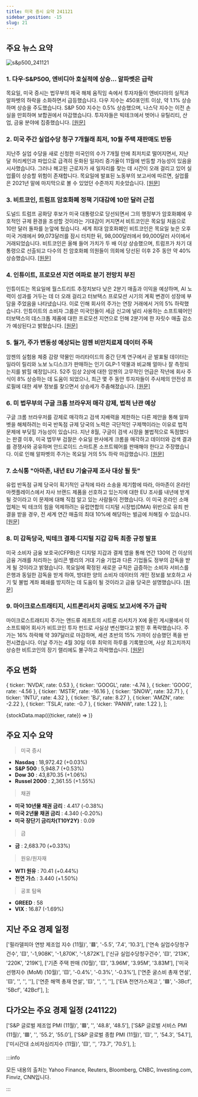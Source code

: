 ```yaml
---
title: 미국 증시 요약 241121
sidebar_position: -15
slug: 21
---
```


## 주요 뉴스 요약

![s&p500_241121](/map/241121.png)

### 1. **다우·S&P500, 엔비디아 호실적에 상승... 알파벳은 급락**

목요일, 미국 증시는 법무부의 제국 해체 움직임 속에서 투자자들이 엔비디아의 실적과 알파벳의 하락을 소화하면서 급등했습니다. 다우 지수는 450포인트 이상, 약 1.1% 상승하며 상승을 주도했습니다. S&P 500 지수는 0.5% 상승했으며, 나스닥 지수는 이전 손실을 만회하며 보합권에서 마감했습니다. 투자자들은 빅테크에서 벗어나 유틸리티, 산업, 금융 분야에 집중했습니다. [[원문]](https://finance.yahoo.com/news/live/stock-market-today-dow-sp-500-jump-after-nvidia-earnings-while-alphabet-tumbles-172831555.html)

### 2. **미국 주간 실업수당 청구 7개월래 최저, 10월 주택 재판매도 반등**

지난주 실업 수당을 새로 신청한 미국인의 수가 7개월 만에 최저치로 떨어지면서, 지난달 허리케인과 파업으로 급격히 둔화된 일자리 증가율이 11월에 반등할 가능성이 있음을 시사했습니다. 그러나 해고된 근로자가 새 일자리를 찾는 데 시간이 오래 걸리고 있어 실업률이 상승할 위험이 존재합니다. 목요일에 발표된 노동부의 보고서에 따르면, 실업률은 2021년 말에 마지막으로 볼 수 있었던 수준까지 치솟았습니다. [[원문]](https://www.reuters.com/markets/us/us-weekly-jobless-claims-unexpectedly-fall-2024-11-21/)

### 3. **비트코인, 트럼프 암호화폐 정책 기대감에 10만 달러 근접**

도널드 트럼프 공화당 후보가 미국 대통령으로 당선되면서 그의 행정부가 암호화폐에 우호적인 규제 환경을 조성할 것이라는 기대감이 커지면서 비트코인은 목요일 처음으로 10만 달러 돌파를 눈앞에 뒀습니다. 세계 최대 암호화폐인 비트코인은 목요일 늦은 오후 미국 거래에서 99,073달러를 잠시 터치한 뒤, 98,000달러에서 99,000달러 사이에서 거래되었습니다. 비트코인은 올해 들어 가치가 두 배 이상 상승했으며, 트럼프가 차기 대통령으로 선출되고 다수의 친 암호화폐 의원들이 의회에 당선된 이후 2주 동안 약 40% 상승했습니다. [[원문]](https://www.reuters.com/technology/bitcoin-breaks-95000-first-time-optimism-over-trump-crypto-plans-2024-11-21/)

### 4. **인튜이트, 프로모션 지연 여파로 분기 전망치 부진**

인튜이트는 목요일에 월스트리트 추정치보다 낮은 2분기 매출과 이익을 예상하며, AI 노력이 성과를 거두는 데 더 오래 걸리고 터보택스 프로모션 시기의 계획 변경이 성장에 부담을 주었음을 나타냈습니다. 이로 인해 회사의 주가는 연장 거래에서 거의 5% 하락했습니다. 인튜이트의 소비자 그룹은 미국인들이 세금 신고에 널리 사용하는 소프트웨어인 터보택스의 데스크톱 제품에 대한 프로모션 지연으로 인해 2분기에 한 자릿수 매출 감소가 예상된다고 밝혔습니다. [[원문]](https://www.reuters.com/technology/intuit-forecasts-quarterly-results-below-estimates-weak-demand-promotions-delay-2024-11-21/)

### 5. **월가, 주가 변동성 예상되는 암젠 비만치료제 데이터 주목**

암젠의 실험용 체중 감량 약물인 마리타이드의 중간 단계 연구에서 곧 발표될 데이터는 일라이 릴리와 노보 노디스크가 판매하는 인기 GLP-1 약물과 비교해 얼마나 잘 측정되는지를 밝힐 예정입니다. 52주 임상 2상에 대한 암젠의 고무적인 언급은 작년에 회사 주식이 8% 상승하는 데 도움이 되었으나, 최근 몇 주 동안 투자자들이 주사제의 안전성 프로필에 대한 세부 정보를 찾으면서 상승세가 주춤해졌습니다. [[원문]](https://www.reuters.com/business/healthcare-pharmaceuticals/wall-street-awaits-amgen-weight-loss-drug-data-expected-move-shares-2024-11-21/)

### 6. **미 법무부의 구글 크롬 브라우저 매각 강제, 법적 난관 예상**

구글 크롬 브라우저를 강제로 매각하고 검색 지배력을 제한하는 다른 제안을 통해 알파벳을 해체하려는 미국 반독점 규제 당국의 노력은 극단적인 구제책이라는 이유로 법적 문제에 부딪힐 가능성이 있습니다. 지난 8월, 구글이 검색 시장을 불법적으로 독점했다는 판결 이후, 미국 법무부 검찰은 수요일 판사에게 크롬을 매각하고 데이터와 검색 결과를 경쟁사와 공유하며 안드로이드 스마트폰 소프트웨어를 판매해야 한다고 주장했습니다. 이로 인해 알파벳의 주가는 목요일 거의 5% 하락 마감했습니다. [[원문]](https://www.reuters.com/technology/legal-hurdles-ahead-googles-forced-sale-chrome-2024-11-21/)

### 7. **소식통 "아마존, 내년 EU 기술규제 조사 대상 될 듯"**

유럽 반독점 규제 당국이 획기적인 규칙에 따라 소송을 제기함에 따라, 아마존이 온라인 마켓플레이스에서 자사 브랜드 제품을 선호하고 있는지에 대한 EU 조사를 내년에 받게 될 것이라고 이 문제에 대해 직접 알고 있는 사람들이 전했습니다. 이 미국 온라인 소매업체는 빅 테크의 힘을 억제하려는 유럽연합의 디지털 시장법(DMA) 위반으로 유죄 판결을 받을 경우, 전 세계 연간 매출의 최대 10%에 해당하는 벌금에 처해질 수 있습니다. [[원문]](https://www.reuters.com/technology/amazon-likely-face-investigation-under-eu-tech-rules-next-year-sources-say-2024-11-21/)

### 8. **미 감독당국, 빅테크 결제·디지털 지갑 감독 최종 규정 발표**

미국 소비자 금융 보호국(CFPB)은 디지털 지갑과 결제 앱을 통해 연간 130억 건 이상의 금융 거래를 처리하는 실리콘 밸리의 거대 기술 기업과 다른 기업들도 정부의 감독을 받게 될 것이라고 밝혔습니다. 목요일에 확정된 새로운 규칙은 급증하는 소비자 서비스를 은행과 동일한 감독을 받게 하여, 방대한 양의 소비자 데이터의 개인 정보를 보호하고 사기 및 불법 계좌 폐쇄를 방지하는 데 도움이 될 것이라고 금융 당국은 설명했습니다. [[원문]](https://www.reuters.com/technology/us-watchdog-issues-final-rule-supervise-big-tech-payments-digital-wallets-2024-11-21/)

### 9. **마이크로스트래티지, 시트론리서치 공매도 보고서에 주가 급락**

마이크로스트래티지 주가는 앤드류 레프트의 시트론 리서치가 X에 올린 게시물에서 이 소프트웨어 회사가 비트코인 투자 펀드로 사실상 변신했다고 밝힌 후 폭락했습니다. 주가는 16% 하락해 약 397달러로 마감하며, 세션 초반의 15% 가까이 상승했던 폭을 반전시켰습니다. 이날 주가는 4월 30일 이후 최악의 하루를 기록했으며, 사상 최고치까지 상승한 비트코인의 장기 랠리에도 불구하고 하락했습니다. [[원문]](https://www.bloomberg.com/news/articles/2024-11-21/microstrategy-tumbles-after-citron-research-shorts-the-stock?srnd=phx-markets&embedded-checkout=true)

## 주요 변화

  { ticker: 'NVDA', rate: 0.53 },
  { ticker: 'GOOGL', rate: -4.74 },
  { ticker: 'GOOG', rate: -4.56 },
  { ticker: 'MSTR', rate: -16.16 },
  { ticker: 'SNOW', rate: 32.71 },
  { ticker: 'INTU', rate: 4.32 },
  { ticker: 'BJ', rate: 8.27 },
  { ticker: 'AMZN', rate: -2.22 },
  { ticker: 'TSLA', rate: -0.7 },
  { ticker: 'PANW', rate: 1.22 },
];

{stockData.map(({ticker, rate}) => <StockCardMini key={ticker} ticker={ticker} rate={rate}></StockCardMini>)}

## 주요 지수 요약

> 미국 증시

- **Nasdaq** : 18,972.42 (+0.03%)
- **S&P 500** : 5,948.7 (+0.53%)
- **Dow 30** : 43,870.35 (+1.06%)
- **Russel 2000** : 2,361.55 (+1.55%)

> 채권

- **미국 10년물 채권 금리** : 4.417 (-0.38%)
- **미국 2년물 채권 금리** : 4.340 (-0.20%)
- **미국 장단기 금리차(T10Y2Y)** : 0.09

> 금

- **금** : 2,683.70 (+0.33%)

> 원유/원자재

- **WTI 원유** : 70.41 (+0.44%)
- **천연 가스** : 3.440 (+1.50%)

> 공포 탐욕

- **GREED** : 58
- **VIX** : 16.87 (-1.69%)

## 지난 주요 경제 일정

  ['필라델피아 연방 제조업 지수 (11월)', '🟥', '-5.5', '7.4', '10.3'],
  ['연속 실업수당청구건수', '🟨', '-1,908K', '-1,870K', '-1,872K'],
  ['신규 실업수당청구건수', '🟨', '213K', '220K', '219K'],
  ['기존 주택 판매 (10월)', '🟨', '3.96M', '3.95M', '3.83M'],
  ['미국 선행지수 (MoM) (10월)', '🟨', '-0.4%', '-0.3%', '-0.3%'],
  ['연준 굴스비 총재 연설', '🟨', '', '', ''],
  ['연준 해맥 총재 연설', '🟨', '', '', ''],
  ['EIA 천연가스재고 ', '🟩', '-3Bcf', '5Bcf', '42Bcf'],
];

<EconomicCalendar data={eventsData} />

## 다가오는 주요 경제 일정 (241122)

  ['S&P 글로벌 제조업 PMI (11월)', '🟥', '', '48.8', '48.5'],
  ['S&P 글로벌 서비스 PMI (11월)', '🟥', '', '55.2', '55.0'],
  ['S&P 글로벌 종합 PMI (11월)', '🟨', '', '54.3', '54.1'],
  ['미시간대 소비자심리지수 (11월)', '🟨', '', '73.7', '70.5'],
];

<EconomicCalendar data={nextEventsData} />

:::info

모든 내용의 출처는 Yahoo Finance, Reuters, Bloomberg, CNBC, Investing.com, Finviz, CNN입니다.

:::
